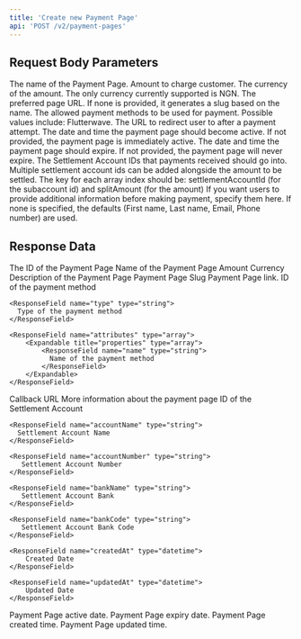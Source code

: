 ```yaml
---
title: 'Create new Payment Page'
api: 'POST /v2/payment-pages'
---
```


## Request Body Parameters

<ParamField body="name" type="string" placeholder="Test Page" required>
  The name of the Payment Page.
</ParamField>

<ParamField body="amount" type="integer" required placeholder="10000">
  Amount to charge customer.
</ParamField>

<ParamField body="currency" type="string" default="NGN" required placeholder="NGN">
  The currency of the amount. The only currency currently supported is NGN.
</ParamField>

<ParamField body="slug" type="string">
  The preferred page URL. If none is provided, it generates a slug based on the name.
</ParamField>

<ParamField body="paymentMethod" type="array">
  The allowed payment methods to be used for payment. Possible values include: Flutterwave.
</ParamField>

<ParamField body="callbackUrl" type="string">
  The URL to redirect user to after a payment attempt.
</ParamField>

<ParamField body="activeAt" type="datetime">
  The date and time the payment page should become active. If not provided, the payment page is immediately active.
</ParamField>

<ParamField body="expiresAt" type="datetime">
  The date and time the payment page should expire. If not provided, the payment page will never expire.
</ParamField>

<ParamField body="settlementAccounts" type="array">
    The Settlement Account IDs that payments received should go into. Multiple settlement account ids can be added alongside the amount to be settled. The key for each array index should be: settlementAccountId (for the subaccount id) and splitAmount (for the amount)
</ParamField>

<ParamField body="additionalFields" type="array">
  If you want users to provide additional information before making payment, specify them here. If none is specified, the defaults (First name, Last name, Email, Phone number) are used.
</ParamField>


## Response Data

<ResponseField name="id" type="string" required>
  The ID of the Payment Page
</ResponseField>

<ResponseField name="name" type="string" required>
    Name of the Payment Page
</ResponseField>

<ResponseField name="amount" type="string" required>
  Amount
</ResponseField>

<ResponseField name="currency" type="string" required>
  Currency
</ResponseField>

<ResponseField name="description" type="string">
  Description of the Payment Page
</ResponseField>

<ResponseField name="slug" type="string" required>
  Payment Page Slug
</ResponseField>

<ResponseField name="pageLink" type="string" required>
  Payment Page link.
</ResponseField>

<ResponseField name="paymentMethods" type="array">
  <Expandable title="properties">
    <ResponseField name="id" type="string">
      ID of the payment method
    </ResponseField>

    <ResponseField name="type" type="string">
      Type of the payment method
    </ResponseField>

    <ResponseField name="attributes" type="array">
        <Expandable title="properties" type="array">
            <ResponseField name="name" type="string">
              Name of the payment method
            </ResponseField>
        </Expandable>
    </ResponseField>

  </Expandable>
</ResponseField>

<ResponseField name="callbackUrl" type="string">
  Callback URL
</ResponseField>

<ResponseField name="meta" type="array">
  More information about the payment page
</ResponseField>

<ResponseField name="settlementAccount" type="Settlement Account Object">
  <Expandable title="properties">
    <ResponseField name="id" type="string">
      ID of the Settlement Account
    </ResponseField>

    <ResponseField name="accountName" type="string">
      Settlement Account Name
    </ResponseField>

    <ResponseField name="accountNumber" type="string">
       Settlement Account Number
    </ResponseField>

    <ResponseField name="bankName" type="string">
       Settlement Account Bank
    </ResponseField>

    <ResponseField name="bankCode" type="string">
       Settlement Account Bank Code
    </ResponseField>

    <ResponseField name="createdAt" type="datetime">
        Created Date
    </ResponseField>

    <ResponseField name="updatedAt" type="datetime">
        Updated Date
    </ResponseField>

  </Expandable>
</ResponseField>

<ResponseField name="activeAt" type="datetime">
  Payment Page active date.
</ResponseField>

<ResponseField name="expiresAt" type="datetime">
  Payment Page expiry date.
</ResponseField>

<ResponseField name="createdAt" type="datetime" required>
  Payment Page created time.
</ResponseField>

<ResponseField name="updatedAt" type="datetime" required>
  Payment Page updated time.
</ResponseField>


